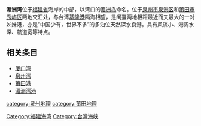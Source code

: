 {{Unreferenced|time=2021-09-06T07:08:37+00:00}}
'''湄洲湾'''位于[[福建省|福建省]]海岸的中部，以湾口的[[湄洲岛|湄洲岛]]命名。位于[[泉州市|泉州市]][[泉港区|泉港区]]和[[莆田市|莆田市]][[秀屿区|秀屿区]]两地交汇处，与台湾[[基隆港|基隆港]]隔海相望，是闽臺两地相距最近而又最大的一对姊妹港，亦是“中国少有，世界不多”的多泊位天然深水良港。具有风流小、港阔水深、航道宽等特点。

==相关条目==
* [[厦门湾_(福建)|厦门湾]]
* [[泉州湾|泉州湾]]
*[[莆田港|莆田港]]
*[[湄洲湾港|湄洲湾港]]

{{PRChina-geo-stub}}
{{DEFAULTSORT:Meizhou}}
[[category:泉州地理|category:泉州地理]]
[[category:莆田地理|category:莆田地理]]
[[Category:福建海湾|Category:福建海湾]]
[[Category:台灣海峽|Category:台灣海峽]]